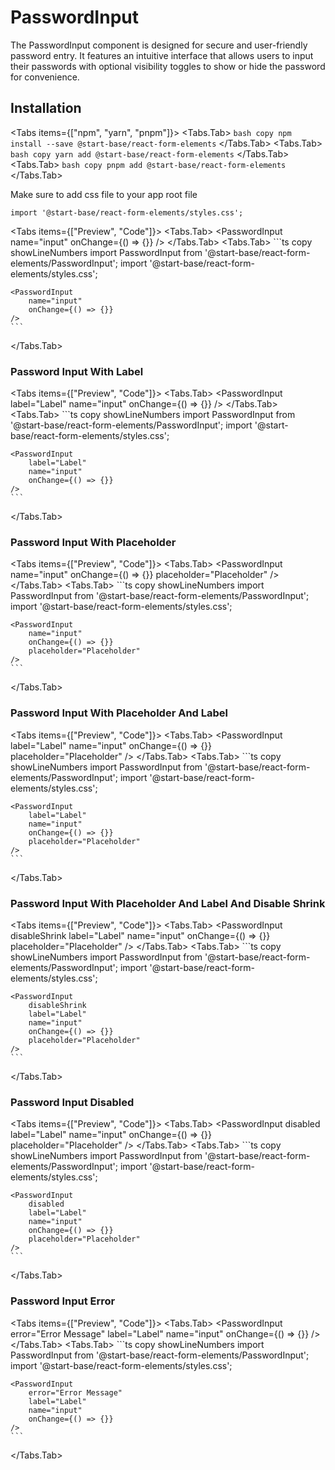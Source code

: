 # PasswordInput

The PasswordInput component is designed for secure and user-friendly password entry. It features an intuitive interface that allows users to input their passwords with optional visibility toggles to show or hide the password for convenience. 

## Installation

<Tabs items={["npm", "yarn", "pnpm"]}>
<Tabs.Tab>
    ``` bash copy
    npm install --save @start-base/react-form-elements
    ```
  </Tabs.Tab>
  <Tabs.Tab>
    ``` bash copy
    yarn add @start-base/react-form-elements
    ```
  </Tabs.Tab>
  <Tabs.Tab>
    ``` bash copy
    pnpm add @start-base/react-form-elements
    ```
  </Tabs.Tab>
</Tabs>

Make sure to add css file to your app root file

``` tsx copy
import '@start-base/react-form-elements/styles.css';
```


<Tabs items={["Preview", "Code"]}>
  <Tabs.Tab>
  <Preview height="200px">
   <PasswordInput
    name="input"
    onChange={() => {}}
  />
  </Preview>
  </Tabs.Tab>
  <Tabs.Tab>
    ```ts copy showLineNumbers
    import PasswordInput from '@start-base/react-form-elements/PasswordInput';
    import '@start-base/react-form-elements/styles.css';

    <PasswordInput
        name="input"
        onChange={() => {}}
    />
    ```
  </Tabs.Tab>
</Tabs>

### Password Input With Label

<Tabs items={["Preview", "Code"]}>
  <Tabs.Tab>
  <Preview height="200px">
   <PasswordInput
    label="Label"
    name="input"
    onChange={() => {}}
  />
  </Preview>
  </Tabs.Tab>
  <Tabs.Tab>
    ```ts copy showLineNumbers
    import PasswordInput from '@start-base/react-form-elements/PasswordInput';
    import '@start-base/react-form-elements/styles.css';

    <PasswordInput
        label="Label"
        name="input"
        onChange={() => {}}
    />
    ```
  </Tabs.Tab>
</Tabs>

### Password Input With Placeholder

<Tabs items={["Preview", "Code"]}>
  <Tabs.Tab>
  <Preview height="200px">
   <PasswordInput
    name="input"
    onChange={() => {}}
    placeholder="Placeholder"
  />
  </Preview>
  </Tabs.Tab>
  <Tabs.Tab>
    ```ts copy showLineNumbers
    import PasswordInput from '@start-base/react-form-elements/PasswordInput';
    import '@start-base/react-form-elements/styles.css';

    <PasswordInput
        name="input"
        onChange={() => {}}
        placeholder="Placeholder"
    />
    ```
  </Tabs.Tab>
</Tabs>

### Password Input With Placeholder And Label

<Tabs items={["Preview", "Code"]}>
  <Tabs.Tab>
  <Preview height="200px">
   <PasswordInput
    label="Label"
    name="input"
    onChange={() => {}}
    placeholder="Placeholder"
  />
  </Preview>
  </Tabs.Tab>
  <Tabs.Tab>
    ```ts copy showLineNumbers
    import PasswordInput from '@start-base/react-form-elements/PasswordInput';
    import '@start-base/react-form-elements/styles.css';

    <PasswordInput
        label="Label"
        name="input"
        onChange={() => {}}
        placeholder="Placeholder"
    />
    ```
  </Tabs.Tab>
</Tabs>

### Password Input With Placeholder And Label And Disable Shrink

<Tabs items={["Preview", "Code"]}>
  <Tabs.Tab>
  <Preview height="200px">
   <PasswordInput
    disableShrink
    label="Label"
    name="input"
    onChange={() => {}}
    placeholder="Placeholder"
  />
  </Preview>
  </Tabs.Tab>
  <Tabs.Tab>
    ```ts copy showLineNumbers
    import PasswordInput from '@start-base/react-form-elements/PasswordInput';
    import '@start-base/react-form-elements/styles.css';

    <PasswordInput
        disableShrink
        label="Label"
        name="input"
        onChange={() => {}}
        placeholder="Placeholder"
    />
    ```
  </Tabs.Tab>
</Tabs>

### Password Input Disabled

<Tabs items={["Preview", "Code"]}>
  <Tabs.Tab>
  <Preview height="200px">
    <PasswordInput
    disabled
    label="Label"
    name="input"
    onChange={() => {}}
    placeholder="Placeholder"
  />
  </Preview>
  </Tabs.Tab>
  <Tabs.Tab>
    ```ts copy showLineNumbers
    import PasswordInput from '@start-base/react-form-elements/PasswordInput';
    import '@start-base/react-form-elements/styles.css';

    <PasswordInput
        disabled
        label="Label"
        name="input"
        onChange={() => {}}
        placeholder="Placeholder"
    />
    ```
  </Tabs.Tab>
</Tabs>

### Password Input Error

<Tabs items={["Preview", "Code"]}>
  <Tabs.Tab>
  <Preview height="200px">
    <PasswordInput
    error="Error Message"
    label="Label"
    name="input"
    onChange={() => {}}
  />
  </Preview>
  </Tabs.Tab>
  <Tabs.Tab>
    ```ts copy showLineNumbers
    import PasswordInput from '@start-base/react-form-elements/PasswordInput';
    import '@start-base/react-form-elements/styles.css';

    <PasswordInput
        error="Error Message"
        label="Label"
        name="input"
        onChange={() => {}}
    />
    ```
  </Tabs.Tab>
</Tabs>